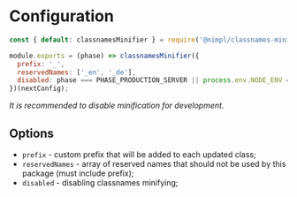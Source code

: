 # Configuration

```js filename="next.config.js"
const { default: classnamesMinifier } = require('@nimpl/classnames-minifier');

module.exports = (phase) => classnamesMinifier({
  prefix: '_',
  reservedNames: ['_en', '_de'],
  disabled: phase === PHASE_PRODUCTION_SERVER || process.env.NODE_ENV === 'development',
})(nextConfig);
```

*It is recommended to disable minification for development.*

## Options

* `prefix` - custom prefix that will be added to each updated class;
* `reservedNames` - array of reserved names that should not be used by this package (must include prefix);
* `disabled` - disabling classnames minifying;
